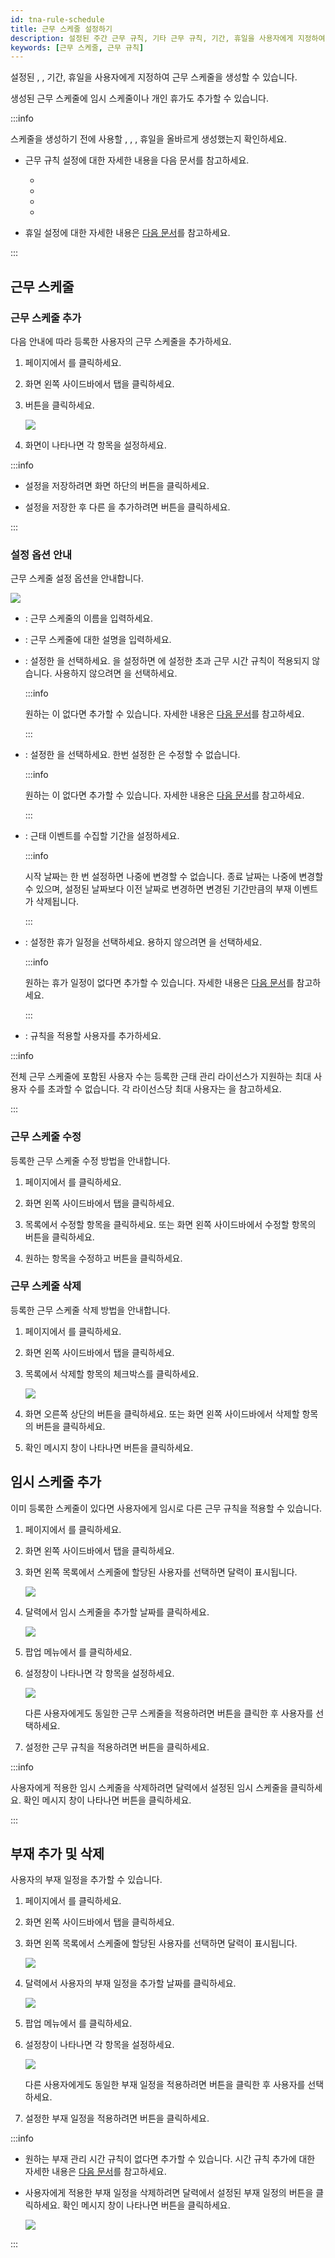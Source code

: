 ```yaml
---
id: tna-rule-schedule
title: 근무 스케줄 설정하기
description: 설정된 주간 근무 규칙, 기타 근무 규칙, 기간, 휴일을 사용자에게 지정하여 근무 스케줄을 생성 방법을 안내합니다.
keywords: [근무 스케줄, 근무 규칙]
---
```


설정된 <Cmd sid='tab.shift' product='2' className='normal' />, <Cmd sid='rule.rule' product='2' className='normal' />, 기간, 휴일을 사용자에게 지정하여 근무 스케줄을 생성할 수 있습니다.

생성된 근무 스케줄에 임시 스케줄이나 개인 휴가도 추가할 수 있습니다.

:::info

스케줄을 생성하기 전에 사용할 <Cmd sid='tab.payCode' product='2' className='normal' />, <Cmd sid='tab.shift' product='2' className='normal' />, <Cmd sid='tab.shift' product='2' className='normal' />, 휴일을 올바르게 생성했는지 확인하세요. 

* 근무 규칙 설정에 대한 자세한 내용을 다음 문서를 참고하세요.

  * <DocLink docId='platform/biostar_x/tna-rule-shift-paycode' />

  * <DocLink docId='platform/biostar_x/tna-rule-shift-day' />

  * <DocLink docId='platform/biostar_x/tna-rule-shift-schedule' />

  * <DocLink docId='platform/biostar_x/tna-rule-shift-overtime' />

* 휴일 설정에 대한 자세한 내용은 [다음 문서](settings-schedule#addHolidaySchedule)를 참고하세요.

:::

## 근무 스케줄

### 근무 스케줄 추가

다음 안내에 따라 등록한 사용자의 근무 스케줄을 추가하세요.

1. <Cmd sid='shell.header.launcher' /> 페이지에서 <Cmd sid='shell.header.tna' />를 클릭하세요.

1. 화면 왼쪽 사이드바에서 <Cmd sid='ta.schedule' product='2' /> 탭을 클릭하세요.

1. <Cmd sid='schedule.addSchedule' product='2' /> 버튼을 클릭하세요.

    <Image src='/img/biostarx-tna-schedule-template.png' />

1. <Cmd sid='schedule.addSchedule' product='2' /> 화면이 나타나면 각 항목을 설정하세요.

:::info

* 설정을 저장하려면 화면 하단의 <Cmd sid='button.apply' product='2' /> 버튼을 클릭하세요.

* 설정을 저장한 후 다른 <Cmd sid='ta.schedule' product='2' />을 추가하려면 <Cmd sid='ta.apply_add_another' product='2' /> 버튼을 클릭하세요.

:::

### 설정 옵션 안내

근무 스케줄 설정 옵션을 안내합니다.

<Image src='/img/biostarx-tna-schedule-template-adding.png' />

* <Cmd sid='form.name' product='2' />: 근무 스케줄의 이름을 입력하세요.

* <Cmd sid='form.description' product='2' />: 근무 스케줄에 대한 설명을 입력하세요.

* <Cmd sid='rule.rule' product='2' />: 설정한 <Cmd sid='rule.rule' product='2' className='normal' />을 선택하세요. <Cmd sid='rule.rule' product='2' className='normal' />을 설정하면 <Cmd sid='tab.shift' product='2' className='normal' />에 설정한 초과 근무 시간 규칙이 적용되지 않습니다. 사용하지 않으려면 <Cmd sid='common.none' product='2' />을 선택하세요.

  :::info

  원하는 <Cmd sid='rule.rule' product='2' className='normal' />이 없다면 추가할 수 있습니다. 자세한 내용은 [다음 문서](tna-rule-shift-overtime)를 참고하세요.

  :::

* <Cmd sid='scheduleTemplate.scheduleTemplate' product='2' />: 설정한 <Cmd sid='scheduleTemplate.scheduleTemplate' product='2' className='normal' />을 선택하세요. 한번 설정한 <Cmd sid='scheduleTemplate.scheduleTemplate' product='2' className='normal' />은 수정할 수 없습니다.

  :::info

  원하는 <Cmd sid='scheduleTemplate.scheduleTemplate' product='2' className='normal' />이 없다면 추가할 수 있습니다. 자세한 내용은 [다음 문서](tna-rule-shift-schedule)를 참고하세요.

  :::

* <Cmd sid='schedule.period' product='2' />: 근태 이벤트를 수집할 기간을 설정하세요.

  :::info

  시작 날짜는 한 번 설정하면 나중에 변경할 수 없습니다. 종료 날짜는 나중에 변경할 수 있으며, 설정된 날짜보다 이전 날짜로 변경하면 변경된 기간만큼의 부재 이벤트가 삭제됩니다.

  :::

* <Cmd sid='schedule.holiday' product='2' />: 설정한 휴가 일정을 선택하세요. 용하지 않으려면 <Cmd sid='common.none' product='2' />을 선택하세요.

  :::info

  원하는 휴가 일정이 없다면 추가할 수 있습니다. 자세한 내용은 [다음 문서](settings-schedule#addHolidaySchedule)를 참고하세요.

  :::

* <Cmd sid='schedule.users' product='2' />: 규칙을 적용할 사용자를 추가하세요.

:::info

전체 근무 스케줄에 포함된 사용자 수는 등록한 근태 관리 라이선스가 지원하는 최대 사용자 수를 초과할 수 없습니다. 각 라이선스당 최대 사용자는 <DocLink docId='platform/biostar_x/licensing' />을 참고하세요.

:::

### 근무 스케줄 수정

등록한 근무 스케줄 수정 방법을 안내합니다.

1. <Cmd sid='shell.header.launcher' /> 페이지에서 <Cmd sid='shell.header.tna' />를 클릭하세요.

1. 화면 왼쪽 사이드바에서 <Cmd sid='tna.scheduleTemplate' product='2' /> 탭을 클릭하세요.

1. <Cmd sid='ta.schedule' product='2' /> 목록에서 수정할 항목을 클릭하세요. 또는 화면 왼쪽 사이드바에서 수정할 항목의 <IcEdit /> 버튼을 클릭하세요.

1. 원하는 항목을 수정하고 <Cmd sid='button.apply' product='2' /> 버튼을 클릭하세요.

### 근무 스케줄 삭제

등록한 근무 스케줄 삭제 방법을 안내합니다.

1. <Cmd sid='shell.header.launcher' /> 페이지에서 <Cmd sid='shell.header.tna' />를 클릭하세요.

1. 화면 왼쪽 사이드바에서 <Cmd sid='tna.scheduleTemplate' product='2' /> 탭을 클릭하세요.

1. <Cmd sid='ta.schedule' product='2' /> 목록에서 삭제할 항목의 체크박스를 클릭하세요.

    <Image src='/img/biostarx-tna-schedule-remove-item.png' />

1. 화면 오른쪽 상단의 <Cmd sid='schedule.deleteSchedule' product='2' /> 버튼을 클릭하세요. 또는 화면 왼쪽 사이드바에서 삭제할 항목의 <IcTrash2 /> 버튼을 클릭하세요.

1. 확인 메시지 창이 나타나면 <Cmd sid='button.yes' product='2' /> 버튼을 클릭하세요.


## 임시 스케줄 추가

이미 등록한 스케줄이 있다면 사용자에게 임시로 다른 근무 규칙을 적용할 수 있습니다.

1. <Cmd sid='shell.header.launcher' /> 페이지에서 <Cmd sid='shell.header.tna' />를 클릭하세요.

1. 화면 왼쪽 사이드바에서 <Cmd sid='ta.schedule' product='2' /> 탭을 클릭하세요.

1. 화면 왼쪽 목록에서 스케줄에 할당된 사용자를 선택하면 달력이 표시됩니다.

    <Image src='/img/biostarx-tna-schedule-template-add-temp-user.png' />

1. 달력에서 임시 스케줄을 추가할 날짜를 클릭하세요.

    <Image src='/img/biostarx-tna-schedule-template-add-temp-schedule.png' />

1. 팝업 메뉴에서 <Cmd sid='schedule.addTemporarySchedule' product='2' />를 클릭하세요.

1. <Cmd sid='schedule.addTemporarySchedule' product='2' /> 설정창이 나타나면 각 항목을 설정하세요.

    <Image src='/img/biostarx-tna-schedule-template-add-temp-schedule-setting.png' />

    다른 사용자에게도 동일한 근무 스케줄을 적용하려면 <IcSearch /> 버튼을 클릭한 후 사용자를 선택하세요.

1. 설정한 근무 규칙을 적용하려면 <Cmd sid='button.apply' product='2' /> 버튼을 클릭하세요.

:::info

사용자에게 적용한 임시 스케줄을 삭제하려면 달력에서 설정된 임시 스케줄을 클릭하세요. 확인 메시지 창이 나타나면 <Cmd sid='button.yes' product='2' /> 버튼을 클릭하세요.

:::


## 부재 추가 및 삭제

사용자의 부재 일정을 추가할 수 있습니다.

1. <Cmd sid='shell.header.launcher' /> 페이지에서 <Cmd sid='shell.header.tna' />를 클릭하세요.

1. 화면 왼쪽 사이드바에서 <Cmd sid='ta.schedule' product='2' /> 탭을 클릭하세요.

1. 화면 왼쪽 목록에서 스케줄에 할당된 사용자를 선택하면 달력이 표시됩니다.

    <Image src='/img/biostarx-tna-schedule-template-add-temp-user.png' />

1. 달력에서 사용자의 부재 일정을 추가할 날짜를 클릭하세요.

    <Image src='/img/biostarx-tna-schedule-template-add-temp-schedule.png' />

1. 팝업 메뉴에서 <Cmd sid='schedule.addLeave' product='2' />를 클릭하세요.

1. <Cmd sid='leave.editLeave' product='2' /> 설정창이 나타나면 각 항목을 설정하세요.

    <Image src='/img/biostarx-tna-schedule-template-add-leave-setting.png' />

    다른 사용자에게도 동일한 부재 일정을 적용하려면 <IcSearch /> 버튼을 클릭한 후 사용자를 선택하세요.

1. 설정한 부재 일정을 적용하려면 <Cmd sid='button.apply' product='2' /> 버튼을 클릭하세요.

:::info

* 원하는 부재 관리 시간 규칙이 없다면 추가할 수 있습니다. 시간 규칙 추가에 대한 자세한 내용은 [다음 문서](tna-rule-shift-paycode)를 참고하세요.

* 사용자에게 적용한 부재 일정을 삭제하려면 달력에서 설정된 부재 일정의 <IcTrash2 /> 버튼을 클릭하세요. 확인 메시지 창이 나타나면 <Cmd sid='button.yes' product='2' /> 버튼을 클릭하세요.

  <Image src='/img/biostarx-tna-schedule-remove-leave-item.png' alone />

:::